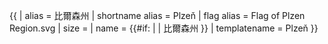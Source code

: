 {{ {{{1<noinclude>|country showdata</noinclude>}}}
| alias = 比爾森州
| shortname alias = Plzeň
| flag alias = Flag of Plzen Region.svg
| size = {{{size|}}}
| name = {{#if: {{{name|}}} | {{{name|}}} | 比爾森州 }}
<noinclude>
| templatename = Plzeň
</noinclude>
}}